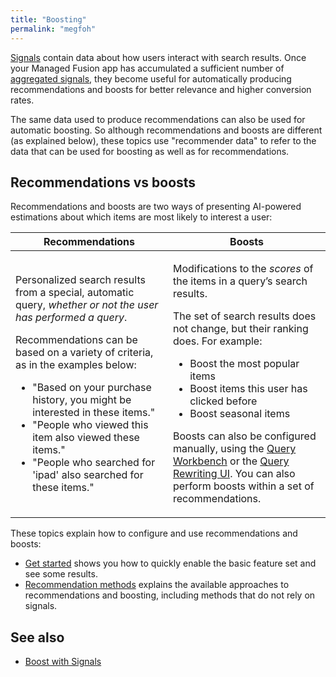 ```yaml
---
title: "Boosting"
permalink: "megfoh"
---
```


[Signals](/managed-fusion/5.9/ws4w2h/signals) contain data about how users interact with search results. Once your Managed Fusion app has accumulated a sufficient number of [aggregated signals](/managed-fusion/5.9/78vsm6/aggregation-jobs), they become useful for automatically producing recommendations and boosts for better relevance and higher conversion rates.

The same data used to produce recommendations can also be used for automatic boosting. So although recommendations and boosts are different (as explained below), these topics use "recommender data" to refer to the data that can be used for boosting as well as for recommendations.

## Recommendations vs boosts

Recommendations and boosts are two ways of presenting AI-powered estimations about which items are most likely to interest a user:

<table>
  <colgroup>
    <col style="width: 50%;" />
    <col style="width: 50%;" />
  </colgroup>
  <thead>
    <tr>
      <th>Recommendations</th>
      <th>Boosts</th>
    </tr>
  </thead>
  <tbody>
    <tr>
      <td>
        <p>Personalized search results from a special, automatic query, <em>whether or not the user has performed a query</em>.</p>
        <p>Recommendations can be based on a variety of criteria, as in the examples below:</p>
        <ul>
          <li>"Based on your purchase history, you might be interested in these items."</li>
          <li>"People who viewed this item also viewed these items."</li>
          <li>"People who searched for 'ipad' also searched for these items."</li>
        </ul>
      </td>
      <td>
        <p>Modifications to the <em>scores</em> of the items in a query’s search results.</p>
        <p>The set of search results does not change, but their ranking does. For example:</p>
        <ul>
          <li>Boost the most popular items</li>
          <li>Boost items this user has clicked before</li>
          <li>Boost seasonal items</li>
        </ul>
        <p>Boosts can also be configured manually, using the <a href="/managed-fusion/5.9/ukxc4p/query-workbench#boosting-and-blocking">Query Workbench</a> or the <a href="/managed-fusion/5.9/03vd0y/business-rules">Query Rewriting UI</a>. You can also perform boosts within a set of recommendations.</p>
      </td>
    </tr>
  </tbody>
</table>

These topics explain how to configure and use recommendations and boosts:

* [Get started](/managed-fusion/5.9/y3kiwa/get-started) shows you how to quickly enable the basic feature set and see some results.
* [Recommendation methods](/managed-fusion/5.9/l0emoh/methods) explains the available approaches to recommendations and boosting, including methods that do not rely on signals.

## See also

* [Boost with Signals](/managed-fusion/5.9/y9max1/boost-with-signals)